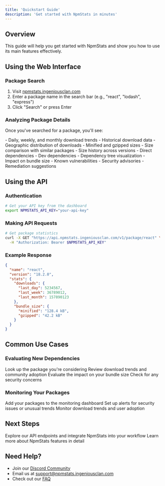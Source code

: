 ```yaml
---
title: 'Quickstart Guide'
description: 'Get started with NpmStats in minutes'
---
```


## Overview

This guide will help you get started with NpmStats and show you how to use its main features effectively.

## Using the Web Interface

### Package Search

1. Visit [npmstats.ingeniousclan.com](https://npmstats.ingeniousclan.com)
2. Enter a package name in the search bar (e.g., "react", "lodash", "express")
3. Click "Search" or press Enter

### Analyzing Package Details

Once you've searched for a package, you'll see:

<AccordionGroup>
  <Accordion title="Download Statistics">
    - Daily, weekly, and monthly download trends
    - Historical download data
    - Geographic distribution of downloads
  </Accordion>
  
  <Accordion title="Bundle Size Analysis">
    - Minified and gzipped sizes
    - Size comparison with similar packages
    - Size history across versions
  </Accordion>
  
  <Accordion title="Dependencies">
    - Direct dependencies
    - Dev dependencies
    - Dependency tree visualization
    - Impact on bundle size
  </Accordion>
  
  <Accordion title="Security Analysis">
    - Known vulnerabilities
    - Security advisories
    - Remediation suggestions
  </Accordion>
</AccordionGroup>

## Using the API

### Authentication

```bash
# Get your API key from the dashboard
export NPMSTATS_API_KEY="your-api-key"
```

### Making API Requests

```bash
# Get package statistics
curl -X GET "https://api.npmstats.ingeniousclan.com/v1/package/react" \
  -H "Authorization: Bearer $NPMSTATS_API_KEY"
```

### Example Response

```json
{
  "name": "react",
  "version": "18.2.0",
  "stats": {
    "downloads": {
      "last_day": 5234567,
      "last_week": 36789012,
      "last_month": 157890123
    },
    "bundle_size": {
      "minified": "128.4 kB",
      "gzipped": "42.2 kB"
    }
  }
}
```

## Common Use Cases

### Evaluating New Dependencies

<Steps>
  <Step title="Search Package">
    Look up the package you're considering
  </Step>
  <Step title="Check Stats">
    Review download trends and community adoption
  </Step>
  <Step title="Analyze Bundle Impact">
    Evaluate the impact on your bundle size
  </Step>
  <Step title="Review Security">
    Check for any security concerns
  </Step>
</Steps>

### Monitoring Your Packages

<Steps>
  <Step title="Add to Dashboard">
    Add your packages to the monitoring dashboard
  </Step>
  <Step title="Configure Alerts">
    Set up alerts for security issues or unusual trends
  </Step>
  <Step title="Track Metrics">
    Monitor download trends and user adoption
  </Step>
</Steps>

## Next Steps

<CardGroup cols={2}>
  <Card
    title="API Documentation"
    icon="code"
    href="/api-reference/introduction"
  >
    Explore our API endpoints and integrate NpmStats into your workflow
  </Card>
  <Card
    title="Feature Guides"
    icon="book"
    href="/features/real-time-analytics"
  >
    Learn more about NpmStats features in detail
  </Card>
</CardGroup>

## Need Help?

- Join our [Discord Community](https://discord.gg/npmstats)
- Email us at [support@npmstats.ingeniousclan.com](mailto:support@npmstats.ingeniousclan.com)
- Check out our [FAQ](/guides/faq)
